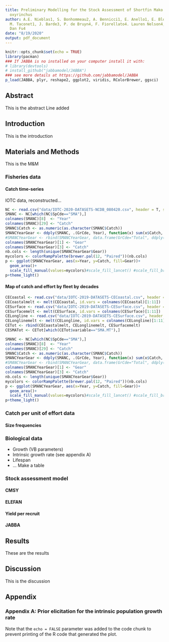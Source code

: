 ```yaml
---
title: Preliminary Modelling for the Stock Assessment of Shortfin Mako Shark, Isurus
  oxyrinchus
author: A.E. Nieblas1, S. Bonhommeau2, A. Bennicci1, E. Anello1, E. Blondel1, A. Ellenbroek1,
  M. Taconet1, J. Barde3, P. de Bruyn4, F. Fiorellato4. Lauren Nelson4, Emmanuel Chassot4,
  Dan Fu4
date: "8/19/2020"
output: pdf_document
---
```


```r
knitr::opts_chunk$set(echo = TRUE)
library(pacman)
### If JABBA is no installed on your computer install it with:
# library(devtools)
# install_github("jabbamodel/JABBA")
### see more details at https://github.com/jabbamodel/JABBA
p_load(JABBA, plyr, reshape2, ggplot2, viridis, RColorBrewer, ggsci)
```

## Abstract
This is the abstract
Line added


## Introduction
This is the introduction

## Materials and Methods
This is the M&M

### Fisheries data
#### Catch time-series
IOTC data, reconstructed...


```r
NC <- read.csv("data/IOTC-2020-DATASETS-NCDB_080420.csv", header = T, stringsAsFactors = F)
SMANC <- NC[which(NC$SpCde=="SMA"),]
colnames(SMANC)[8]  <- "Year"
colnames(SMANC)[29] <- "Catch"
SMANC$Catch <- as.numeric(as.character(SMANC$Catch))
SMANCYearGear <- ddply(SMANC, .(GrCde, Year), function(x) sum(x$Catch, na.rm=T))
#SMANCYearGear <- rbind(SMANCYearGear, data.frame(GrCde="Total", ddply(SMANC, .(Year), function(x) sum(x$Catch, na.rm=T))))
colnames(SMANCYearGear)[1] <- "Gear"
colnames(SMANCYearGear)[3] <- "Catch"
nb.cols <- length(unique(SMANCYearGear$Gear))
mycolors <- colorRampPalette(brewer.pal(12, "Paired"))(nb.cols)
p <- ggplot(SMANCYearGear, aes(x=Year, y=Catch, fill=Gear))+
  geom_area()+
  scale_fill_manual(values=mycolors)#scale_fill_lancet() #scale_fill_brewer(palette = brewer.pal(14, "RdYlBu")) #scale_fill_viridis(discrete = TRUE)
p+theme_light()
```
#### Map of catch and effort by fleet by decades

```r
CECoastal <- read.csv("data/IOTC-2019-DATASETS-CECoastal.csv", header = T, stringsAsFactors = F)
CECoastalmelt <- melt(CECoastal, id.vars = colnames(CECoastal)[1:11])
CESurface <- read.csv("data/IOTC-2019-DATASETS-CESurface.csv", header = T, stringsAsFactors = F)
CESurfacemelt <- melt(CESurface, id.vars = colnames(CESurface)[1:11])
CELongline <- read.csv("data/IOTC-2019-DATASETS-CESurface.csv", header = T, stringsAsFactors = F)
CELonglinemelt <- melt(CELongline, id.vars = colnames(CELongline)[1:11])
CETot <- rbind(CECoastalmelt, CELonglinemelt, CESurfacemelt)
CESMATot <- CETot[which(CETot$variable=="SMA.MT"),]

SMANC <- NC[which(NC$SpCde=="SMA"),]
colnames(SMANC)[8]  <- "Year"
colnames(SMANC)[29] <- "Catch"
SMANC$Catch <- as.numeric(as.character(SMANC$Catch))
SMANCYearGear <- ddply(SMANC, .(GrCde, Year), function(x) sum(x$Catch, na.rm=T))
#SMANCYearGear <- rbind(SMANCYearGear, data.frame(GrCde="Total", ddply(SMANC, .(Year), function(x) sum(x$Catch, na.rm=T))))
colnames(SMANCYearGear)[1] <- "Gear"
colnames(SMANCYearGear)[3] <- "Catch"
nb.cols <- length(unique(SMANCYearGear$Gear))
mycolors <- colorRampPalette(brewer.pal(12, "Paired"))(nb.cols)
p <- ggplot(SMANCYearGear, aes(x=Year, y=Catch, fill=Gear))+
  geom_area()+
  scale_fill_manual(values=mycolors)#scale_fill_lancet() #scale_fill_brewer(palette = brewer.pal(14, "RdYlBu")) #scale_fill_viridis(discrete = TRUE)
p+theme_light()
```

### Catch per unit of effort data

#### Size frequencies

### Biological data
- Growth (VB parameters)
- Intrinsic growth rate (see appendix A)
- Lifespan
- ...
Make a table

### Stock assessment model

#### CMSY

#### ELEFAN

#### Yield per recruit

#### JABBA




## Results
These are the results

## Discussion
This is the discussion

## Appendix

### Appendix A: Prior elicitation for the intrinsic population growth rate





Note that the `echo = FALSE` parameter was added to the code chunk to prevent printing of the R code that generated the plot.
